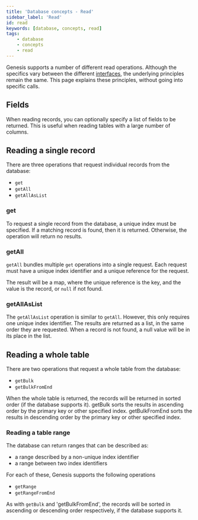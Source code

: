 ```yaml
---
title: 'Database concepts - Read'
sidebar_label: 'Read'
id: read
keywords: [database, concepts, read]
tags:
    - database
    - concepts
    - read
---
```




Genesis supports a number of different read operations. Although the specifics vary between the different [interfaces](../../../database/types-of-api/types-of-api/), the underlying principles remain the same. This page explains these principles, without going into specific calls.

## Fields

When reading records, you can optionally specify a list of fields to be returned. This is useful when reading tables with a large number of columns.

## Reading a single record

There are three operations that request individual records from the database:

-   `get`
-   `getAll`
-   `getAllAsList`

### get

To request a single record from the database, a unique index must be specified. If a matching record is found, then it is returned. Otherwise, the operation will return no results.

### getAll

`getAll` bundles multiple `get` operations into a single request. Each request must have a unique index identifier and a unique reference for the request.

The result will be a map, where the unique reference is the key, and the value is the record, or `null` if not found.

### getAllAsList

The `getAllAsList` operation is similar to `getAll`. However, this only requires one unique index identifier. The results are returned as a list, in the same order they are requested. When a record is not found, a null value will be in its place in the list.

## Reading a whole table

There are two operations that request a whole table from the database:

-   `getBulk`
-   `getBulkFromEnd`

When the whole table is returned, the records will be returned in sorted order (if the database supports it). getBulk sorts the results in ascending order by the primary key or other specified index. getBulkFromEnd sorts the results in descending order by the primary key or other specified index. 

### Reading a table range

The database can return ranges that can be described as:

-   a range described by a non-unique index identifier
-   a range between two index identifiers

For each of these, Genesis supports the following operations

-   `getRange`
-   `getRangeFromEnd`

As with `getBulk` and 'getBulkFromEnd', the records will be sorted in ascending or descending order respectively, if the database supports it.
